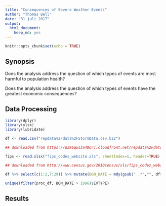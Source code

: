 ---
title: "Consequences of Severe Weather Events"
author: "Thomas Bell"
date: "31 juli 2017"
output: 
  html_document: 
    keep_md: yes
---

```{r setup, include=FALSE}
knitr::opts_chunk$set(echo = TRUE)
```

## Synopsis

Does the analysis address the question of which types of events are most harmful to population health?

Does the analysis address the question of which types of events have the greatest economic consequences?

## Data Processing

```{r raw-data, cache = TRUE}
library(dplyr)
library(xlsx)
library(lubridate)

df <- read.csv("repdata%2Fdata%2FStormData.csv.bz2")

## downloaded from https://d396qusza40orc.cloudfront.net/repdata%2Fdata%2FStormData.csv.bz2 on 31-7-2017 16:00 CET

fips <- read.xlsx("fips_codes_website.xls", sheetIndex=1, header=TRUE) 

## downloaded from http://www.census.gov/2010census/xls/fips_codes_website.xls on 2-8-2017 12:50 CET

```



```{r preprocessing}
df %>% select(c(1:2,7:29)) %>% mutate(BGN_DATE = mdy(gsub(" .*","", df$BGN_DATE))) -> proc_df

unique(filter(proc_df, BGN_DATE > 1996)$EVTYPE)


```



## Results

